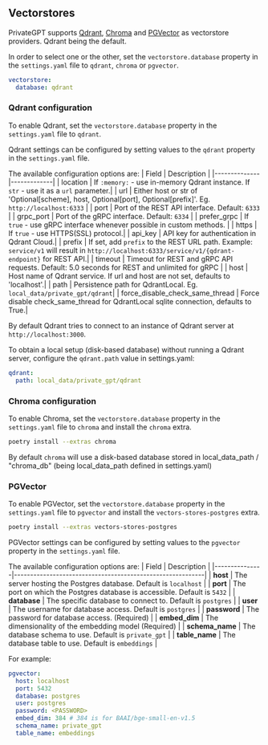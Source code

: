 ## Vectorstores
PrivateGPT supports [Qdrant](https://qdrant.tech/), [Chroma](https://www.trychroma.com/) and [PGVector](https://github.com/pgvector/pgvector) as vectorstore providers. Qdrant being the default.

In order to select one or the other, set the `vectorstore.database` property in the `settings.yaml` file to `qdrant`, `chroma` or `pgvector`.

```yaml
vectorstore:
  database: qdrant
```

### Qdrant configuration

To enable Qdrant, set the `vectorstore.database` property in the `settings.yaml` file to `qdrant`.

Qdrant settings can be configured by setting values to the `qdrant` property in the `settings.yaml` file.

The available configuration options are:
| Field        | Description |
|--------------|-------------|
| location     | If `:memory:` - use in-memory Qdrant instance. If `str` - use it as a `url` parameter.|
| url          | Either host or str of 'Optional[scheme], host, Optional[port], Optional[prefix]'. Eg. `http://localhost:6333` |
| port         | Port of the REST API interface. Default: `6333` |
| grpc_port    | Port of the gRPC interface. Default: `6334` |
| prefer_grpc  | If `true` - use gRPC interface whenever possible in custom methods. |
| https        | If `true` - use HTTPS(SSL) protocol.|
| api_key      | API key for authentication in Qdrant Cloud.|
| prefix       | If set, add `prefix` to the REST URL path. Example: `service/v1` will result in `http://localhost:6333/service/v1/{qdrant-endpoint}` for REST API.|
| timeout      | Timeout for REST and gRPC API requests. Default: 5.0 seconds for REST and unlimited for gRPC |
| host         | Host name of Qdrant service. If url and host are not set, defaults to 'localhost'.|
| path         | Persistence path for QdrantLocal. Eg. `local_data/private_gpt/qdrant`|
| force_disable_check_same_thread         | Force disable check_same_thread for QdrantLocal sqlite connection, defaults to True.|

By default Qdrant tries to connect to an instance of Qdrant server at `http://localhost:3000`.

To obtain a local setup (disk-based database) without running a Qdrant server, configure the `qdrant.path` value in settings.yaml:

```yaml
qdrant:
  path: local_data/private_gpt/qdrant
```

### Chroma configuration

To enable Chroma, set the `vectorstore.database` property in the `settings.yaml` file to `chroma` and install the `chroma` extra.

```bash
poetry install --extras chroma
```

By default `chroma` will use a disk-based database stored in local_data_path / "chroma_db" (being local_data_path defined in settings.yaml)

### PGVector

To enable PGVector, set the `vectorstore.database` property in the `settings.yaml` file to `pgvector` and install the `vectors-stores-postgres` extra.

```bash
poetry install --extras vectors-stores-postgres
```

PGVector settings can be configured by setting values to the `pgvector` property in the `settings.yaml` file.

The available configuration options are:
| Field         | Description                                               |
|---------------|-----------------------------------------------------------|
| **host**      | The server hosting the Postgres database. Default is `localhost` |
| **port**      | The port on which the Postgres database is accessible. Default is `5432` |
| **database**  | The specific database to connect to. Default is `postgres` |
| **user**      | The username for database access. Default is `postgres` |
| **password**  | The password for database access. (Required)            |
| **embed_dim** | The dimensionality of the embedding model (Required)    |
| **schema_name** | The database schema to use. Default is `private_gpt`       |
| **table_name** | The database table to use. Default is `embeddings`    |

For example:
```yaml
pgvector:
  host: localhost
  port: 5432
  database: postgres
  user: postgres
  password: <PASSWORD>
  embed_dim: 384 # 384 is for BAAI/bge-small-en-v1.5
  schema_name: private_gpt
  table_name: embeddings
```
